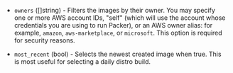 <!-- Code generated from the comments of the AmiFilterOptions struct in builder/amazon/common/ami_filter.go; DO NOT EDIT MANUALLY -->

- `owners` ([]string) - Filters the images by their owner. You
  may specify one or more AWS account IDs, "self" (which will use the
  account whose credentials you are using to run Packer), or an AWS owner
  alias: for example, `amazon`, `aws-marketplace`, or `microsoft`. This
  option is required for security reasons.

- `most_recent` (bool) - Selects the newest created image when true.
  This is most useful for selecting a daily distro build.
